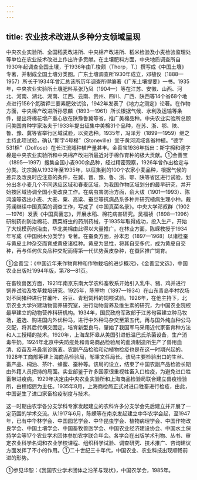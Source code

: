```yaml
---
---
---
```

title: 农业技术改进从多种分支领域呈现
---



中央农业实验所、全国稻麦改进所、中央棉产改进所、稻米检验及小麦检验监理处等单位在农业技术改进上作出许多贡献。在土壤肥料方面，中央地质调查所自1930年起调查全国土壤，于1936年由T.梭颇（Thorp，T.）撰写成《中国土壤》专著，并制成全国土壤分类图。广东土壤调查所1930年成立，邓植仪（1888—1957）所长于1934年曾汇总该所历年调查所得编著《广东土壤提要》一书。1935年，中央农业实验所土壤肥料系张乃凤（1904—）等在江苏、安徽、山西、河北、河南、湖北、湖南、江西、云南、贵州、四川、广西、陕西等14个省68个地点进行156个氮磷钾三要素肥效试验，1942年发表了《地力之测定》论著。在作物方面，中央棉产改进所孙恩麟（1893—1961）所长根据气候、水利及运输等条件，提出将棉花增产重心放在陕豫鲁冀等省，推广美棉品种。中央农业实验所总顾问美国育种学家洛夫于1933年提出征集中美棉31个品种，在苏、浙、鄂、陕、鲁、豫、冀等省举行区域试验，以资选种。1935年，冯泽芳（1899—1959）继之主持此项试验，确认“斯字4号棉”（Stoneville）宜于黄河流域各省种植。“德字531棉”（Dolfose）在长江流域种植产量甚丰。金善宝1936年指出：斯字棉和德字棉是中央农业实验所和中央棉产改进所最近对于棉作育种的极大贡献。①金善宝（1895—1997）搜集全国小麦900余品种，经过精密观察，1926年曾作出检定与分类。沈宗瀚从1932年至1935年，以征集到的100个农家小麦品种，根据气候的差异及改良时应注意的条件，在冀、晋、豫、鲁、浙、鄂、陕等省区进行试验，划分出冬小麦几个不同适应区域和春麦区域，为我国作物区域划分的最早研究，并开始按区域协调全国小麦改良工作。在病虫害防治方面，俞大绂（1901—1993）、陈鸿逵等选出小麦、大麦、粟、高粱、蚕豆等抗病品系多种并研究植病生理小种。戴芳澜继续中国真菌的调查工作，写成了《中国真菌名录》。中央大学邓叔群（1902—1976）发表《中国真菌志》，开展水稻、棉花病害研究。吴福祯（1898—1996）研制药剂防治棉花、蔬菜蚜虫的药剂药械，于1935年取得成功，投入生产，开始了大规模药剂治虫，华北美棉由此得以大量推广。在林业方面，陈嵘教授于1934年写成《中国树木分类学》专著。在蚕桑方面，孙本忠（1897—1968）以诸桂蚕与黄皮土种杂交而育成黄皮诸桂种。黄皮为显性，将其自交多代，成为黄皮自交种，再与任何优良品种交配而得第一代优势黄皮杂种，在蚕区推广饲育。

①金善宝：《中国近年来作物育种和作物栽培的进步概况》，《金善宝文选》，中国农业出版社1994年版，第78—81页。

在畜牧兽医方面，1921年南京东南大学农科畜牧系开始引入乳牛、猪、鸡并进行饲养试验及牧草栽培研究。1925年，陈宰均（1897—1934）在山东青岛李村农场对不同猪种进行甘薯叶、谷豆、青粗饲料的饲喂试验。1926年，在他主持下，北京农业大学兴建动物营养研究室，进行动物营养及维生素的研究，为中国农业院校最早建立的动物营养科研机构。1934年，国民政府军政部于江苏句容建立种马牧场，遴选、购进国内外优种马，进行中外种马杂交至第五代，再与国外纯血种公马交配，将其后代横交固定，培育新型良马，肇始了我国军马采用近代家畜育种方法和人工授精的技术。1920年，上海龙怀皋从美国引进低温巴氏杀菌设备，生产消毒牛奶。1924年北京中央防疫处和青岛商品检验局的血清制造所生产了兽用血清、疫苗及马鼻疽诊断液。农副产品检验和动植物检疫也是在这一时期兴起的。1928年工商部筹建上海商品检验局，邹秉文任局长。该局主要检验出口的生丝、畜产品、桐油、茶叶、蜂蜜、蚕种等。该局的设立，结束了中国农副产品检验长期由外籍人员把持的局面。实业部鉴于许多国家很重视牲畜入口检疫，为避免进口牲畜带进疫病，1929年决定由中央农业实验所和上海商品检验局联合建立兽疫检验所，由程绍迥为主任。1935年8月，上海商检局正式对进口牲畜进行检疫，由此，中国诞生了进口家畜检疫制度与技术。

这一时期由农学各分支学科专家发起建立的农科许多分支学会先后建立并开展了一定范围的学术交流。从1917年6月，陈嵘等在南京发起建立中华农学会起，至1947年，已有中华林学会、中国园艺学会、中华昆虫学会、植物病理学会、中国作物改良学会、中国土壤学会、中国畜牧兽医学会、中国农业经济建设协会、中国水土保持学会等17个农业学术团体参加农学联合年会。各学会在出版学术刊物、丛书、审定农业科学名词和农业学校课程、组织科学试验、调查研究、技术推广、咨询建议方面发挥了不小的作用。①二十世纪三十年代，中国农业、农业科技出现顺畅前进的形势。

①参见华恕：《我国农业学术团体之沿革与现状》，中国农学会，1985年。